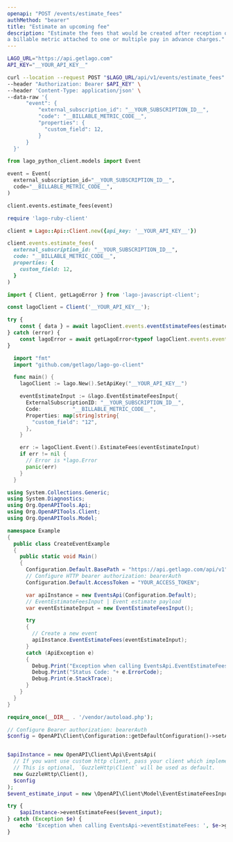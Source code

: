 ```yaml
---
openapi: "POST /events/estimate_fees"
authMethod: "bearer"
title: "Estimate an upcoming fee"
description: "Estimate the fees that would be created after reception of an event for 
a billable metric attached to one or multiple pay in advance charges."
---
```


<RequestExample>

```bash cURL
LAGO_URL="https://api.getlago.com"
API_KEY="__YOUR_API_KEY__"

curl --location --request POST "$LAGO_URL/api/v1/events/estimate_fees" \
--header "Authorization: Bearer $API_KEY" \
--header 'Content-Type: application/json' \
--data-raw '{
      "event": {
          "external_subscription_id": "__YOUR_SUBSCRIPTION_ID__",
          "code": "__BILLABLE_METRIC_CODE__",
          "properties": {
            "custom_field": 12,
          }
      }
  }'
```

```python Python
from lago_python_client.models import Event

event = Event(
  external_subscription_id="__YOUR_SUBSCRIPTION_ID__",
  code="__BILLABLE_METRIC_CODE__",
)

client.events.estimate_fees(event)
```

```ruby Ruby
require 'lago-ruby-client'

client = Lago::Api::Client.new({api_key: '__YOUR_API_KEY__'})

client.events.estimate_fees(
  external_subscription_id: "__YOUR_SUBSCRIPTION_ID__",
  code: "__BILLABLE_METRIC_CODE__",
  properties: {
    custom_field: 12,
  }
)
```

```js Javascript
import { Client, getLagoError } from 'lago-javascript-client';

const lagoClient = Client('__YOUR_API_KEY__');

try {
    const { data } = await lagoClient.events.eventEstimateFees(estimateEvent);
} catch (error) {
    const lagoError = await getLagoError<typeof lagoClient.events.eventEstimateFees>(error);
}
```

```go Go
  import "fmt"
  import "github.com/getlago/lago-go-client"

  func main() {
    lagoClient := lago.New().SetApiKey("__YOUR_API_KEY__")

    eventEstimateInput := &lago.EventEstimateFeesInput{
      ExternalSubscriptionID: "__YOUR_SUBSCRIPTION_ID__",
      Code:          "__BILLABLE_METRIC_CODE__",
      Properties: map[string]string{
        "custom_field": "12",
      },
    }

    err := lagoClient.Event().EstimateFees(eventEstimateInput)
    if err != nil {
      // Error is *lago.Error
      panic(err)
    }
  }
```

```csharp C#
using System.Collections.Generic;
using System.Diagnostics;
using Org.OpenAPITools.Api;
using Org.OpenAPITools.Client;
using Org.OpenAPITools.Model;

namespace Example
{
  public class CreateEventExample
  {
    public static void Main()
    {
      Configuration.Default.BasePath = "https://api.getlago.com/api/v1";
      // Configure HTTP bearer authorization: bearerAuth
      Configuration.Default.AccessToken = "YOUR_ACCESS_TOKEN";

      var apiInstance = new EventsApi(Configuration.Default);
      // EventEstimateFeesInput | Event estimate payload
      var eventEstimateInput = new EventEstimateFeesInput();

      try
      {
        // Create a new event
        apiInstance.EventEstimateFees(eventEstimateInput);
      }
      catch (ApiException e)
      {
        Debug.Print("Exception when calling EventsApi.EventEstimateFees: " + e.Message );
        Debug.Print("Status Code: "+ e.ErrorCode);
        Debug.Print(e.StackTrace);
      }
    }
  }
}
```

```php PHP
require_once(__DIR__ . '/vendor/autoload.php');

// Configure Bearer authorization: bearerAuth
$config = OpenAPI\Client\Configuration::getDefaultConfiguration()->setAccessToken('YOUR_ACCESS_TOKEN');


$apiInstance = new OpenAPI\Client\Api\EventsApi(
  // If you want use custom http client, pass your client which implements `GuzzleHttp\ClientInterface`.
  // This is optional, `GuzzleHttp\Client` will be used as default.
  new GuzzleHttp\Client(),
  $config
);
$event_estimate_input = new \OpenAPI\Client\Model\EventEstimateFeesInput(); // \OpenAPI\Client\Model\EventEstimateFeesInput | Event estimage fees payload

try {
    $apiInstance->eventEstimateFees($event_input);
} catch (Exception $e) {
    echo 'Exception when calling EventsApi->eventEstimateFees: ', $e->getMessage(), PHP_EOL;
}
```

</RequestExample>

